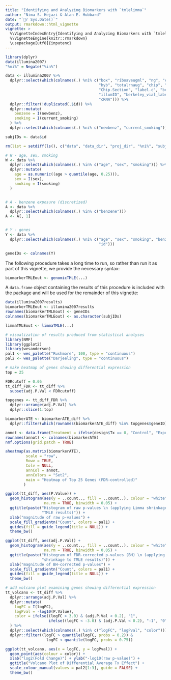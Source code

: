 ```yaml
---
title: "Identifying and Analyzing Biomarkers with `tmlelimma`"
author: "Nima S. Hejazi & Alan E. Hubbard"
date: "`r Sys.Date()`"
output: rmarkdown::html_vignette
vignette: >
  %\VignetteIndexEntry{Identifying and Analyzing Biomarkers with `tmlelimma`}
  %\VignetteEngine{knitr::rmarkdown}
  \usepackage[utf8]{inputenc}
---
```


```r
library(dplyr)
data(illumina2007)
"%ni%" = Negate("%in%")

data <- illumina2007 %>%
  dplyr::select(which(colnames(.) %ni% c("box", "riboaveugml", "ng", "exclude",
                                         "hyb", "totalrnaug", "chip", "Chip.Id",
                                         "Chip.Section", "label.c", "benzene",
                                         "illumID", "berkeley_vial_label",
                                         "cRNA"))) %>%
  dplyr::filter(!duplicated(.$id)) %>%
  dplyr::mutate(
    benzene = I(newbenz),
    smoking = I(current_smoking)
  ) %>%
  dplyr::select(which(colnames(.) %ni% c("newbenz", "current_smoking")))

subjIDs <- data$id

rm(list = setdiff(ls(), c("data", "data_dir", "proj_dir", "%ni%", "subjIDs")))
```

```r
# W - age, sex, smoking
W <- data %>%
  dplyr::select(which(colnames(.) %in% c("age", "sex", "smoking"))) %>%
  dplyr::mutate(
    age = as.numeric((age > quantile(age, 0.25))),
    sex = I(sex),
    smoking = I(smoking)
  )


# A - benzene exposure (discretized)
A <- data %>%
  dplyr::select(which(colnames(.) %in% c("benzene")))
A <- A[, 1]


# Y - genes
Y <- data %>%
  dplyr::select(which(colnames(.) %ni% c("age", "sex", "smoking", "benzene",
                                         "id")))

geneIDs <- colnames(Y)
```

The following procedure takes a long time to run, so rather than run it as part
of this vignette, we provide the necessary syntax:
```r
biomarkerTMLEout <- genomicTMLE(...)
```

A `data.frame` object containing the results of this procedure is included with
the package and will be used for the remainder of this vignette:
```r
data(illumina2007results)
biomarkerTMLEout <- illumina2007results
rownames(biomarkerTMLEout) <- geneIDs
colnames(biomarkerTMLEout) <- as.character(subjIDs)
```

```r
limmaTMLEout <- limmaTMLE(...)
```

```r
# visualization of results produced from statistical analyses
library(NMF)
library(ggplot2)
library(wesanderson)
pal1 <- wes_palette("Rushmore", 100, type = "continuous")
pal2 <- wes_palette("Darjeeling", type = "continuous")

# make heatmap of genes showing differential expression
top = 25

FDRcutoff = 0.05
tt_diff_FDR <- tt_diff %>%
  subset(adj.P.Val < FDRcutoff)

topgenes <- tt_diff_FDR %>%
  dplyr::arrange(adj.P.Val) %>%
  dplyr::slice(1:top)

biomarkerATE <- biomarkerATE_diff %>%
  dplyr::filter(which(rownames(biomarkerATE_diff) %in% topgenes$geneID))

annot <- data.frame(Treatment = ifelse(design$Tx == 0, "Control", "Exposed"))
rownames(annot) <- colnames(biomarkerATE)
nmf.options(grid.patch = TRUE)

aheatmap(as.matrix(biomarkerATE),
         scale = "row",
         Rowv = TRUE,
         Colv = NULL,
         annCol = annot,
         annColors = "Set2",
         main = "Heatmap of Top 25 Genes (FDR-controlled)"
        )
```

```r
ggplot(tt_diff, aes(P.Value)) +
  geom_histogram(aes(y = ..count.., fill = ..count..), colour = "white",
                 na.rm = TRUE, binwidth = 0.05) +
  ggtitle(paste("Histogram of raw p-values \n (applying Limma shrinkage to",
                "TMLE results)")) +
  xlab("magnitude of raw p-values") +
  scale_fill_gradientn("Count", colors = pal1) +
  guides(fill = guide_legend(title = NULL)) +
  theme_bw()

ggplot(tt_diff, aes(adj.P.Val)) +
  geom_histogram(aes(y = ..count.., fill = ..count..), colour = "white",
                 na.rm = TRUE, binwidth = 0.05) +
  ggtitle(paste("Histogram of FDR-corrected p-values (BH) \n (applying Limma",
                "shrinkage to TMLE results)")) +
  xlab("magnitude of BH-corrected p-values") +
  scale_fill_gradientn("Count", colors = pal1) +
  guides(fill = guide_legend(title = NULL)) +
  theme_bw()
```

```r
# add volcano plot examining genes showing differential expression
tt_volcano <- tt_diff %>%
  dplyr::arrange(adj.P.Val) %>%
  dplyr::mutate(
    logFC = I(logFC),
    logPval = -log10(P.Value),
    color = ifelse((logFC > 3.0) & (adj.P.Val < 0.2), "1",
                   ifelse((logFC < -3.0) & (adj.P.Val < 0.2), "-1", "0"))
  ) %>%
  dplyr::select(which(colnames(.) %in% c("logFC", "logPval", "color"))) %>%
  dplyr::filter((logFC > quantile(logFC, probs = 0.2)) &
                  logFC < quantile(logFC, probs = 0.75))

ggplot(tt_volcano, aes(x = logFC, y = logPval)) +
  geom_point(aes(colour = color)) +
  xlab("log2(Fold Change)") + ylab("-log10(raw p-value)") +
  ggtitle("Volcano Plot of Differential Average Tx Effect") +
  scale_colour_manual(values = pal2[1:3], guide = FALSE) +
  theme_bw()
```
